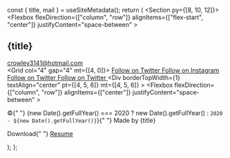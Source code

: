 
  const { title, mail } = useSiteMetadata();
  return (
    <Section py={[8, 10, 12]}>
      <Container>
        <Flexbox
          flexDirection={["column", "row"]}
          alignItems={["flex-start", "center"]}
          justifyContent="space-between"
        >
          <Div>
            <H2 m="0" fontSize="xl|2xl|3xl">
              {title}
            </H2>
            <A href="mailto:crowley3141@hotmail.com" m="0" fontSize="sm">
              crowley3141@hotmail.com
            </A>
          </Div>
          <Grid col="4" gap="4" mt={[4, 0]}>
            <A href="https://github.com/YSKuo" color="text">
              <Icon name="github" size={5} />
              <VisuallyHidden>Follow on Twitter</VisuallyHidden>
            </A>
            <A href="https://www.instagram.com/arsene_alibi/" color="text">
              <Icon name="instagram" size={5} />
              <VisuallyHidden>Follow on Instagram</VisuallyHidden>
            </A>
            <A href="https://twitter.com/ArseneKuo" color="text">
              <Icon name="twitter" size={5} />
              <VisuallyHidden>Follow on Twitter</VisuallyHidden>
            </A>
            <A href="https://www.linkedin.com/in/yanshengkuo/" color="text">
              <Icon name="linkedin" size={5} />
              <VisuallyHidden>Follow on Twitter</VisuallyHidden>
            </A>
          </Grid>
        </Flexbox>
        <Div
          borderTopWidth={1}
          textAlign="center"
          pt={[4, 5, 6]}
          mt={[4, 5, 6]}
        >
          <Flexbox
            flexDirection={["column", "row"]}
            alignItems={["center"]}
            justifyContent="space-between"
          >
            <P fontSize="sm" mt="0">
              ©{" "}
              {new Date().getFullYear() === 2020
                ? new Date().getFullYear()
                : `2020 - ${new Date().getFullYear()}`}{" "}
              Made by {title}
            </P>
            <P fontSize="sm" mt="0">
              Download{" "}
              <A href="https://drive.google.com/file/d/13v5HzcTZ9dCpSUYBmlqhGPw6gCe1x93Z/view">
                Resume
              </A>
            </P>
          </Flexbox>
        </Div>
      </Container>
    </Section>
  );
};
